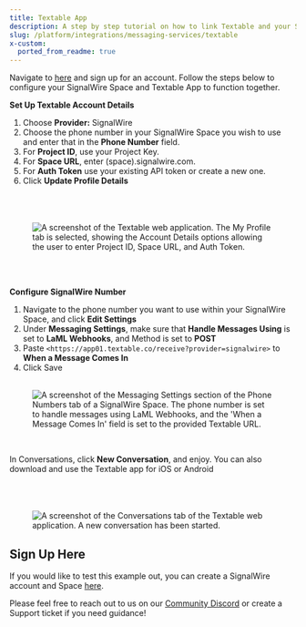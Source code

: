 ```yaml
---
title: Textable App
description: A step by step tutorial on how to link Textable and your SignalWire Space
slug: /platform/integrations/messaging-services/textable
x-custom:
  ported_from_readme: true
---
```



Navigate to [here](https://textable.app/) and sign up for an account. Follow the steps below to configure your SignalWire Space and Textable App to function together.

**Set Up Textable Account Details**

1. Choose **Provider:** SignalWire
2. Choose the phone number in your SignalWire Space you wish to use and enter that in the **Phone Number** field.
3. For **Project ID**, use your Project Key.
4. For **Space URL**, enter (space).signalwire.com. 
5. For **Auth Token** use your existing API token or create a new one.
6. Click **Update Profile Details**  
    <br/>  
   <br/>

<figure>
  <img className="img-800" src={require("./bdb3b06-Textable_Pic.webP").default} alt="A screenshot of the Textable web application. The My Profile tab is selected, showing the Account Details options allowing the user to enter Project ID, Space URL, and Auth Token." />
</figure>

<br/>
<br/>

**Configure SignalWire Number**

1. Navigate to the phone number you want to use within your SignalWire Space, and click **Edit Settings**
2. Under **Messaging Settings**, make sure that **Handle Messages Using** is set to **LaML Webhooks**, and Method is set to **POST**
3. Paste `<https://app01.textable.co/receive?provider=signalwire>` to **When a Message Comes In**
4. Click Save  
   <br/>

<figure>
  <img className="img-800" src={require("./0d57fd0-Textable_3.webP").default} alt="A screenshot of the Messaging Settings section of the Phone Numbers tab of a SignalWire Space. The phone number is set to handle messages using LaML Webhooks, and the 'When a Message Comes In' field is set to the provided Textable URL." />
</figure>

<br/>

In Conversations, click **New Conversation**, and enjoy. You can also download and use the Textable app for iOS or Android  
<br/>  
<br/>

<figure>
  <img className="img-800" src={require("./4db42a5-Textable_4.webP").default} alt="A screenshot of the Conversations tab of the Textable web application. A new conversation has been started." />
</figure>

Sign Up Here
------------

If you would like to test this example out, you can create a SignalWire account and Space [here](https://m.signalwire.com/signups/new?s=1).

Please feel free to reach out to us on our [Community Discord](https://discord.com/invite/F2WNYTNjuF) or create a Support ticket if you need guidance!
